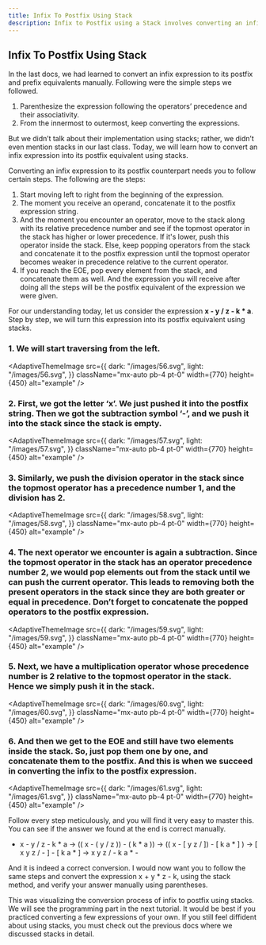 ```yaml
---
title: Infix To Postfix Using Stack
description: Infix to Postfix using a Stack involves converting an infix expression to postfix by utilizing a stack to manage operators' precedence and associativity.
---
```


## Infix To Postfix Using Stack
In the last docs, we had learned to convert an infix expression to its postfix and prefix equivalents manually. Following were the simple steps we followed.

1. Parenthesize the expression following the operators’ precedence and their associativity.
2. From the innermost to outermost, keep converting the expressions.

But we didn’t talk about their implementation using stacks; rather, we didn’t even mention stacks in our last class. Today, we will learn how to convert an infix expression into its postfix equivalent using stacks.

Converting an infix expression to its postfix counterpart needs you to follow certain steps. The following are the steps:

1. Start moving left to right from the beginning of the expression.
2. The moment you receive an operand, concatenate it to the postfix expression string.
3. And the moment you encounter an operator, move to the stack along with its relative precedence number and see if the topmost operator in the stack has higher or lower precedence. If it's lower, push this operator inside the stack. Else, keep popping operators from the stack and concatenate it to the postfix expression until the topmost operator becomes weaker in precedence relative to the current operator.
4. If you reach the EOE, pop every element from the stack, and concatenate them as well. And the expression you will receive after doing all the steps will be the postfix equivalent of the expression we were given.

For our understanding today, let us consider the expression **x - y / z - k * a**. Step by step, we will turn this expression into its postfix equivalent using stacks.

### 1. We will start traversing from the left. 

<AdaptiveThemeImage
  src={{
    dark: "/images/56.svg",
    light: "/images/56.svg",
  }}
  className="mx-auto pb-4 pt-0"
  width={770}
  height={450}
  alt="example"
/>

### 2. First, we got the letter ‘x’. We just pushed it into the postfix string. Then we got the subtraction symbol ‘-’, and we push it into the stack since the stack is empty.

<AdaptiveThemeImage
  src={{
    dark: "/images/57.svg",
    light: "/images/57.svg",
  }}
  className="mx-auto pb-4 pt-0"
  width={770}
  height={450}
  alt="example"
/>

### 3. Similarly, we push the division operator in the stack since the topmost operator has a precedence number 1, and the division has 2.

<AdaptiveThemeImage
  src={{
    dark: "/images/58.svg",
    light: "/images/58.svg",
  }}
  className="mx-auto pb-4 pt-0"
  width={770}
  height={450}
  alt="example"
/>

### 4. The next operator we encounter is again a subtraction. Since the topmost operator in the stack has an operator precedence number 2, we would pop elements out from the stack until we can push the current operator. This leads to removing both the present operators in the stack since they are both greater or equal in precedence. Don’t forget to concatenate the popped operators to the postfix expression.

<AdaptiveThemeImage
  src={{
    dark: "/images/59.svg",
    light: "/images/59.svg",
  }}
  className="mx-auto pb-4 pt-0"
  width={770}
  height={450}
  alt="example"
/>

### 5. Next, we have a multiplication operator whose precedence number is 2 relative to the topmost operator in the stack. Hence we simply push it in the stack.

<AdaptiveThemeImage
  src={{
    dark: "/images/60.svg",
    light: "/images/60.svg",
  }}
  className="mx-auto pb-4 pt-0"
  width={770}
  height={450}
  alt="example"
/>

### 6. And then we get to the EOE and still have two elements inside the stack. So, just pop them one by one, and concatenate them to the postfix. And this is when we succeed in converting the infix to the postfix expression.

<AdaptiveThemeImage
  src={{
    dark: "/images/61.svg",
    light: "/images/61.svg",
  }}
  className="mx-auto pb-4 pt-0"
  width={770}
  height={450}
  alt="example"
/>

Follow every step meticulously, and you will find it very easy to master this. You can see if the answer we found at the end is correct manually.  

- x - y / z - k * a →  (( x - ( y / z )) - ( k * a )) →  (( x - [ y z / ]) - [ k a * ]  )  → [ x y z / - ] - [ k a * ]  →  x y z / - k a * -  

And it is indeed a correct conversion. I would now want you to follow the same steps and convert the expression x + y * z - k, using the stack method, and verify your answer manually using parentheses.

This was visualizing the conversion process of infix to postfix using stacks. We will see the programming part in the next tutorial. It would be best if you practiced converting a few expressions of your own. If you still feel diffident about using stacks, you must check out the previous docs where we discussed stacks in detail.